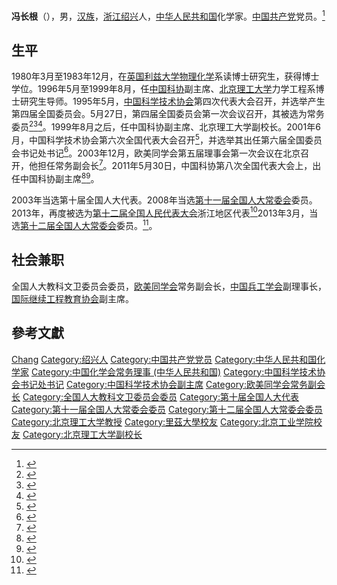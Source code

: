 '''冯长根'''（{{bd|1953年|2月|}}），男，[[汉族|汉族]]，[[浙江|浙江]][[绍兴|绍兴]]人，[[中华人民共和国|中华人民共和国]]化学家。[[中国共产党|中国共产党]]党员。<ref name=cast>{{Cite web|title=冯长根|url=http://www.cast.org.cn/n435777/n1136161/n1136169/n1136220/42956.html |accessdate=2013-05-03|work=中国科学技术协会}}{{dead link|date=2017-11 |bot=InternetArchiveBot |fix-attempted=yes }}</ref>

== 生平 ==
1980年3月至1983年12月，在[[英国|英国]][[利兹大学|利兹大学]][[物理化学|物理化学]]系读博士研究生，获得博士学位。1996年5月至1999年8月，任[[中国科协|中国科协]]副主席、[[北京理工大学|北京理工大学]]力学工程系博士研究生导师。1995年5月，[[中国科学技术协会|中国科学技术协会]]第四次代表大会召开，并选举产生第四届全国委员会。5月27日，第四届全国委员会第一次会议召开，其被选为常务委员<ref>{{Cite book |title=中国人物年鉴 1992 |last=[[李方诗|李方诗]]等主编 |publisher=北京：[[华艺出版社|华艺出版社]] |isbn=7-80039-683-5 |publication-date=1992-10 |pages=475-476}}</ref><ref>{{Cite book|title=中国共产党组织史资料 附卷4 中华人民共和国群众团体组织 1949.10-1997.9|last=[[中共中央组织部|中共中央组织部]]，[[中共中央党史研究室|中共中央党史研究室]]，[[中央档案馆|中央档案馆]]|publisher=北京：[[中共党史出版社|中共党史出版社]]|year=2000|isbn=7-80136-318-3|pages=409-410}}</ref><ref>{{Cite book |title=当代中国科学技术发展史 |last=[[陈建新|陈建新]]等主编 |publisher=武汉：[[湖北教育出版社|湖北教育出版社]] |isbn=7-5351-1355-9 |publication-date=1994-10 |pages=609-610}}</ref>。1999年8月之后，任中国科协副主席、北京理工大学副校长。2001年6月，中国科学技术协会第六次全国代表大会召开<ref>{{Cite book |title=企业科协工作手册 |last=本书编委会编 |publisher=北京：[[科学普及出版社|科学普及出版社]] |isbn=978-7-110-06976-9 |publication-date=2008-10 |pages=2-3}}</ref>，并选举其出任第六届全国委员会书记处书记<ref>{{Cite book |title=中国科学技术协会年鉴 2003 |publisher=北京：[[中国科学技术出版社|中国科学技术出版社]] |isbn=7-5046-3485-9 |publication-date=2003-12 |pages=23, 123}}</ref>。2003年12月，欧美同学会第五届理事会第一次会议在北京召开，他担任常务副会长<ref>{{Cite book |title=欧美同学会简史 1913-2013 |last=欧美同学会·中国留学人员联谊会著 |publisher=北京：[[华文出版社|华文出版社]] |isbn=978-7-5075-3903-5 |publication-date=2014-01 |pages=209}}</ref>。2011年5月30日，中国科协第八次全国代表大会上，出任中国科协副主席<ref name="中国8次会议科协">{{cite web |url = http://news.sciencenet.cn/htmlnews/2011/5/247802.shtm |title = 韩启德连任中国科协主席 |author =  |publisher = 中国新闻网 |date = 2011-05-30 |accessdate = 2012年8月8日 |language = zh-hans |archive-date = 2015-05-13 |archive-url = https://web.archive.org/web/20150513230831/http://news.sciencenet.cn/htmlnews/2011/5/247802.shtm }}</ref><ref>{{Cite web|title=中国科协“八大”闭幕 韩启德当选连任新一届主席|url=https://china.huanqiu.com/article/9CaKrnJreLM|access-date=2021-05-31|work=环球网|archive-date=2021-06-13|archive-url=https://web.archive.org/web/20210613215119/https://china.huanqiu.com/article/9CaKrnJreLM}}</ref>。

2003年当选第十届全国人大代表。2008年当选[[第十一届全国人大常委会|第十一届全国人大常委会]]委员。2013年，再度被选为[[第十二届全国人民代表大会|第十二届全国人民代表大会]]浙江地区代表<ref>{{cite news|title=全国人大代表信息-冯长根|url=http://210.82.31.1:8084/delegate/viewDelegate.action?dbid=120837|accessdate=2013-03-28|newspaper=全国人大网|archive-url=https://web.archive.org/web/20140826020151/http://www.npc.gov.cn/delegate/viewDelegate.action?dbid=120837|archive-date=2014-08-26|dead-url=yes}}</ref>2013年3月，当选[[第十二届全国人大常委会|第十二届全国人大常委会]]委员。<ref name=diy>{{Cite web|title=中华人民共和国全国人民代表大会公告（第一号）|url=http://www.court.gov.cn/xwzx/rdzt/2013qglh/ldr/201303/t20130315_182710.html|accessdate=2013-03-14|work=中华人民共和国第十二届全国人民代表大会第一次会议主席团|archiveurl=https://web.archive.org/web/20130517145057/http://www.court.gov.cn/xwzx/rdzt/2013qglh/ldr/201303/t20130315_182710.html|archivedate=2013-05-17|dead-url=yes}}</ref>。

== 社会兼职 ==
全国人大教科文卫委员会委员，[[欧美同学会|欧美同学会]]常务副会长，[[中国兵工学会|中国兵工学会]]副理事长，[[国际继续工程教育协会|国际继续工程教育协会]]副主席。

== 參考文獻 ==
{{reflist}}

{{Navboxes
| title  = 冯长根在[[欧美同学会|欧美同学会]]的职务
| list1  =
{{欧美同学会第五届理事会}}
}}
{{Navboxes 
| title  = 冯长根在[[中國化學會_(中華人民共和國)|中国化学会]]的职务
| list1  =
{{中国化学会第二十六届理事会}}
}}
{{Navboxes 
| title  = 冯长根在[[中国科学技术协会|中国科学技术协会]]的职务
| list1  =
{{中国科学技术协会第四届全国委员会}}
{{中国科学技术协会第五届全国委员会}}
{{中国科学技术协会第六届全国委员会}}
{{中国科学技术协会第七届全国委员会}}
{{中国科学技术协会第八届全国委员会}}
}}

{{Authority control}}
{{DEFAULTSORT:Feng冯}}
[[Category:冯姓|Chang]]
[[Category:绍兴人|Category:绍兴人]]
[[Category:中国共产党党员|Category:中国共产党党员]]
[[Category:中华人民共和国化学家|Category:中华人民共和国化学家]]
[[Category:中国化学会常务理事_(中华人民共和国)|Category:中国化学会常务理事 (中华人民共和国)]]
[[Category:中国科学技术协会书记处书记|Category:中国科学技术协会书记处书记]]
[[Category:中国科学技术协会副主席|Category:中国科学技术协会副主席]]
[[Category:欧美同学会常务副会长|Category:欧美同学会常务副会长]]
[[Category:全国人大教科文卫委员会委员|Category:全国人大教科文卫委员会委员]]
[[Category:第十届全国人大代表|Category:第十届全国人大代表]]
[[Category:第十一届全国人大常委会委员|Category:第十一届全国人大常委会委员]]
[[Category:第十二届全国人大常委会委员|Category:第十二届全国人大常委会委员]]
[[Category:北京理工大学教授|Category:北京理工大学教授]]
[[Category:里茲大學校友|Category:里茲大學校友]]
[[Category:北京工业学院校友|Category:北京工业学院校友]]
[[Category:北京理工大学副校长|Category:北京理工大学副校长]]